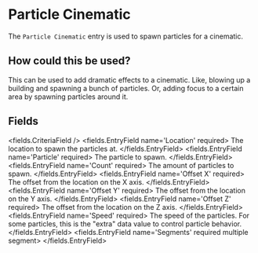 
# Particle Cinematic 

The `Particle Cinematic` entry is used to spawn particles for a cinematic.

## How could this be used?

This can be used to add dramatic effects to a cinematic.
Like, blowing up a building and spawning a bunch of particles.
Or, adding focus to a certain area by spawning particles around it.


## Fields

<fields.CriteriaField />
<fields.EntryField name='Location' required>
     The location to spawn the particles at.
</fields.EntryField>
<fields.EntryField name='Particle' required>
     The particle to spawn.
</fields.EntryField>
<fields.EntryField name='Count' required>
     The amount of particles to spawn.
</fields.EntryField>
<fields.EntryField name='Offset X' required>
     The offset from the location on the X axis.
</fields.EntryField>
<fields.EntryField name='Offset Y' required>
     The offset from the location on the Y axis.
</fields.EntryField>
<fields.EntryField name='Offset Z' required>
     The offset from the location on the Z axis.
</fields.EntryField>
<fields.EntryField name='Speed' required>
     The speed of the particles. For some particles, this is the "extra" data value to control particle behavior.
</fields.EntryField>
<fields.EntryField name='Segments' required multiple segment>
</fields.EntryField>
